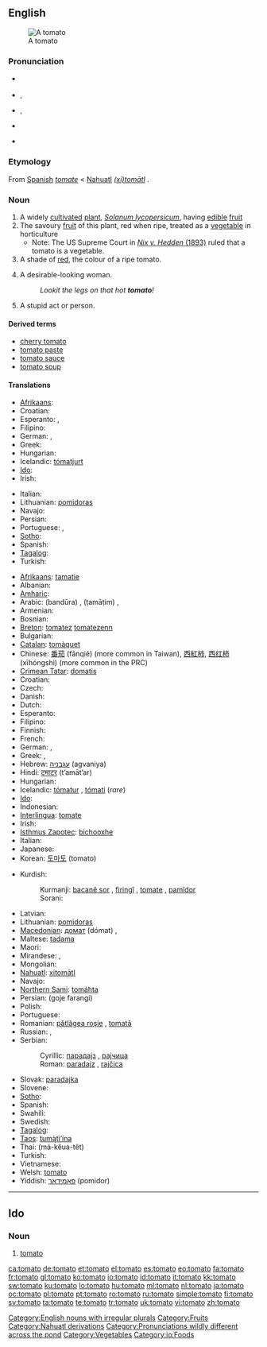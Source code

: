 {{wikipedia}}
{{also|tōmato}}
==English==

[[Image:Tomato.jpg|thumb|A tomato]]

===Pronunciation===
* {{a|Canada}} {{IPA|/təˈmɛɪtoː, təˈmætoː/}}
* {{a|UK}} {{IPA|/təˈmɑːtəʊ/}}, {{SAMPA|/t@"mA:t@U/}}
* {{a|US}} {{IPA|/təˈmeɪtoʊ/}}, {{SAMPA|/t@"meIt@U/}}
* {{audio|en-uk-tomato.ogg|Audio (UK)}}
* {{audio|en-us-tomato.ogg|Audio (US)}}
*: {{rhymes|ɑːtəʊ|eɪtəʊ}}

===Etymology===
From [[Spanish]] ''[[tomate]]'' < [[Nahuatl]] ''[[tomatl|(xi)tomātl]]''<!-- Is "(xi)" part of the Nahuatl word or does this syntax represent "'xitomatl' or 'tomatl'"? Either way, the Nahuatl word should be linked. ANSWER: Xitomatl is the large variety that we are more familiar with, and tomatl is the small tomatillo. However, some dialects of Nahuatl call even the large tomatoes tomatl. The basic form of the word is tomatl, and the prefix xi- is an augmentative. -->.

===Noun===
{{en-noun|es}}

# A widely [[cultivated]] [[plant]], ''[[Solanum lycopersicum]]'', having [[edible]] [[fruit]]
# The savoury [[fruit]] of this plant, red when ripe, treated as a [[vegetable]] in horticulture
#* Note: The US Supreme Court in [http://en.wikipedia.org/wiki/Nix_v._Hedden ''Nix v. Hedden'' (1893)] ruled that a tomato is a vegetable.
# A shade of [[red]], the colour of a ripe tomato.
# {{slang}} A desirable-looking woman.
#: ''Lookit the legs on that hot '''tomato'''!''
# {{slang}} A stupid act or person.

====Derived terms====
* [[cherry tomato]]
* [[tomato paste]]
* [[tomato sauce]]
* [[tomato soup]]

====Translations====
{{trans-top|tomato plant}}
* [[Afrikaans]]: {{t|af|tamatie|xs=Afrikaans}}
* Croatian: {{t+|hr|rajčica|f|alt=ràjčica}}
* Esperanto: {{t+|eo|tomato|xs=Esperanto}}, {{t|eo|tomatujo|xs=Esperanto}}
* Filipino: {{tø|fil|kamatis}}
* German: {{t+|de|Tomate|f}}, {{t+|de|Tomatenflanze|f}}
* Greek: {{t|el|ντοματιά|f|tr=domatiá}}
* Hungarian: {{t+|hu|paradicsom}}
* Icelandic: [[tómatjurt]] {{f}}
* [[Ido]]: {{t+|io|tomatiero|xs=Ido}}
* Irish: {{t-|ga|tráta|m|xs=Irish}}
{{trans-mid}}
* Italian: {{t+|it|pomodoro|m}}
* Lithuanian: [[pomidoras]] {{m}}
* Navajo: {{tø|nv|chʼil łichxíʼí}}
* Persian: {{t+|fa|گوجه فرنگی|tr=goje farangi|xs=Persian}}
* Portuguese: {{t+|pt|tomateiro|m}}, {{t+|pt|tomate|m}}
* [[Sotho]]: {{t-|st|tamati|xs=Sotho}}
* Spanish: {{t+|es|tomate|m}}
* [[Tagalog]]: {{t|tl|kamatis|xs=Tagalog}}
* Turkish: {{t+|tr|domates}}
{{trans-bottom}}

{{trans-top|tomato}}
* [[Afrikaans]]: [[tamatie]]
* Albanian: {{t-|sq|domate|xs=Albanian}}
* [[Amharic]]: {{tø|am|ቲማቲም|tr=timatim|sc=Ethi}}
* Arabic: {{Arab|[[بندورة]]}} (bandūra) {{f}}, {{Arab|[[طماطم]]}} (ṭamāṭim) {{m}},
* Armenian: {{t-|hy|լոլիկ|tr=lolik}}
* Bosnian: {{t-|bs|paradajz|m}}
* [[Breton]]: [[tomatez]] {{italbrac|collective}} [[tomatezenn]] {{f|s}}
* Bulgarian: {{t|bg|домат |tr=domat}}
* [[Catalan]]: [[tomàquet]] {{m}}
* Chinese: [[番茄]] (fānqié) (more common in Taiwan), [[西紅柿]], [[西红柿]] (xīhóngshì) (more common in the PRC)
* [[Crimean Tatar]]: [[domatis]]
* Croatian: {{t+|hr|rajčica|f|alt=ràjčica}}
* Czech: {{t+|cs|rajče|n}}
* Danish: {{t-|da|tomat|c}}
* Dutch: {{t+|nl|tomaat|f}}
* Esperanto: {{t+|eo|tomato|xs=Esperanto}}
* Filipino: {{tø|fil|kamatis}}
* Finnish: {{t+|fi|tomaatti}}
* French: {{t+|fr|tomate|f}}
* German: {{t+|de|Tomate|f}}, {{t+|de|Paradeiser|m}}
* Greek: {{t+|el|ντομάτα|f|tr=domáta}}, {{t+|el|τομάτα|f|tr=tomáta}}
* Hebrew: [[עגבניה]] (agvaniya) {{f}}
* Hindi: [[टमाटर]] (t’amāt’ar) {{m}}
* Hungarian: {{t+|hu|paradicsom}}
* Icelandic: [[tómatur]] {{m}}, [[tómati]] {{m}} (''rare'')
* [[Ido]]: {{t+|io|tomato|xs=Ido}}
* Indonesian: {{t+|id|tomat|xs=Indonesian}}
* [[Interlingua]]: [[tomate]]
* Irish: {{t-|ga|tráta|m|xs=Irish}}
* [[Isthmus Zapotec]]: [[bichooxhe]]
* Italian: {{t+|it|pomodoro|m}}
* Japanese: {{t+|ja|トマト|tr=tomato}}
* Korean: [[토마토]] (tomato)
{{trans-mid}}
* Kurdish:
*: Kurmanji: [[bacanê sor]] {{f}}, [[firingî]] {{f}}, [[tomate]] {{f}}, [[pamîdor]] {{f}}
*: Sorani: {{t|ku|ته‌ماته‌|tr=tamAta|sc=ku-Arab}}
* Latvian: {{t-|lv|tomāts|m|xs=Latvian}}
* Lithuanian: [[pomidoras]] {{m}}
* [[Macedonian]]: [[домат#Macedonian|домат]] (dómat) {{m}}, {{t-|mk|патлиџан|m|tr=pátlidžan}}
* Maltese: [[tadama]] {{f}}
* Maori: {{t-|mi|tōmato|xs=Maori}}
* Mirandese: {{tø|mwl|tomate}}, {{tø|mwl|tomato}}
* Mongolian: {{t+|ru|улаан лооль|tr=ulan lolj}}
* [[Nahuatl]]: [[xitomatl|xitomātl]]
* Navajo: {{tø|nv|chʼil łichxíʼí}}
* [[Northern Sami]]: [[tomáhta]]
* Persian: {{fa-Arab|[[گوجه فرنگی]]}} (goje farangi)
* Polish: {{t+|pl|pomidor|m}}
* Portuguese: {{t+|pt|tomate|m}}
* Romanian: [[pătlăgea roşie]] {{f}}, [[tomată]] {{f}}
* Russian: {{t+|ru|помидор|m|tr=pomidór}}, {{t+|ru|томат|m|tr=tomát}}
* Serbian:
*: Cyrillic: [[парадајз#Serbian|парадајз]] {{m}}, [[рајчица]] {{f}}
*: Roman: [[paradajz#Serbian|paradajz]] {{m}}, [[rajčica]] {{f}}
* Slovak: [[paradajka]] {{f}}
* Slovene: {{t+|sl|paradižnik|m}}
* [[Sotho]]: {{t-|st|tamati|xs=Sotho}}
* Spanish: {{t+|es|tomate|m}}
* Swahili: {{t+|sw|nyanya|xs=Swahili}}
* Swedish: {{t+|sv|tomat|c}}
* [[Tagalog]]: {{t|tl|kamatis|xs=Tagalog}}
* [[Taos]]: [[tumą̀ti’ína]]
* Thai: {{Thai|[[มะเขือเทศ]]}} (má-kĕua-têt)
* Turkish: {{t+|tr|domates}}
* Vietnamese: {{t+|vi|cà chua|xs=Vietnamese}}
* Welsh: [[#Welsh|tomato]] {{m|f}}
* Yiddish: [[פּאָמידאָר]] (pomidor) {{m}}
{{trans-bottom}}

[[Category:English nouns with irregular plurals]]

----

==Ido==

===Noun===
{{io-noun|tomat}}

# [[#English|tomato]]

[[Category:Fruits]]
[[Category:Nahuatl derivations]]
[[Category:Pronunciations wildly different across the pond]]
[[Category:Vegetables]]
[[Category:io:Foods]]

[[ca:tomato]]
[[de:tomato]]
[[et:tomato]]
[[el:tomato]]
[[es:tomato]]
[[eo:tomato]]
[[fa:tomato]]
[[fr:tomato]]
[[gl:tomato]]
[[ko:tomato]]
[[io:tomato]]
[[id:tomato]]
[[it:tomato]]
[[kk:tomato]]
[[sw:tomato]]
[[ku:tomato]]
[[lo:tomato]]
[[hu:tomato]]
[[ml:tomato]]
[[nl:tomato]]
[[ja:tomato]]
[[oc:tomato]]
[[pl:tomato]]
[[pt:tomato]]
[[ro:tomato]]
[[ru:tomato]]
[[simple:tomato]]
[[fi:tomato]]
[[sv:tomato]]
[[ta:tomato]]
[[te:tomato]]
[[tr:tomato]]
[[uk:tomato]]
[[vi:tomato]]
[[zh:tomato]]